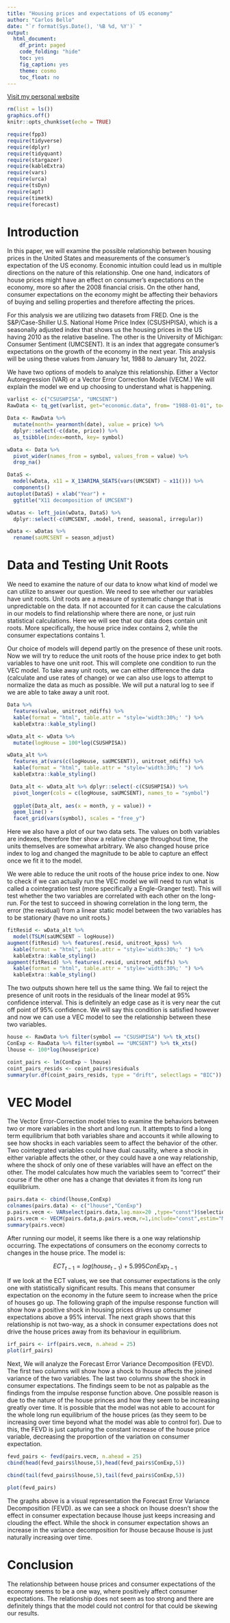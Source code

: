```yaml
---
title: "Housing prices and expectations of US economy"
author: "Carlos Bello"
date: "`r format(Sys.Date(), '%B %d, %Y')` "
output:
  html_document:
    df_print: paged
    code_folding: "hide"
    toc: yes
    fig_caption: yes
    theme: cosmo
    toc_float: no
---
```


[Visit my personal website](CarlosBello16.github.io)


```r
rm(list = ls())
graphics.off()
knitr::opts_chunk$set(echo = TRUE)
```

```r
require(fpp3)
require(tidyverse)
require(dplyr)
require(tidyquant)
require(stargazer)
require(kableExtra)
require(vars)
require(urca)
require(tsDyn)
require(apt) 
require(timetk)
require(forecast)
```

# Introduction

In this paper, we will examine the possible relationship between housing prices in the United States and measurements of the consumer's expectation of the US economy. Economic intuition could lead us in multiple directions on the nature of this relationship. One one hand, indicators of house prices might have an effect on consumer's expectations on the economy, more so after the 2008 financial crisis. On the other hand, consumer expectations on the economy might be affecting their behaviors of buying and selling properties and therefore affecting the prices. 

For this analysis we are utilizing two datasets from FRED. One is the S&P/Case-Shiller U.S. National Home Price Index (CSUSHPISA),  which is a seasonally adjusted index that shows us the housing prices in the US having 2010 as the relative baseline. The other is the University of Michigan: Consumer Sentiment (UMCSENT). It is an index that aggregate consumer's expectations on the growth of the economy in the next year. This analysis will be using these values from January 1st, 1988 to January 1st, 2022. 

We have two options of models to analyze this relationship. Either a Vector Autoregression (VAR) or a Vector Error Correction Model (VECM.) We will explain the model we end up choosing to understand what is happening.
``` r
varlist <- c("CSUSHPISA", "UMCSENT")
RawData <- tq_get(varlist, get="economic.data", from= "1988-01-01", to= "2022-01-01")

Data <- RawData %>%
  mutate(month= yearmonth(date), value = price) %>%
  dplyr::select(-c(date, price)) %>% 
  as_tsibble(index=month, key= symbol)

wData <- Data %>%
  pivot_wider(names_from = symbol, values_from = value) %>%
  drop_na()
```


``` r
DataS <-
  model(wData, x11 = X_13ARIMA_SEATS(vars(UMCSENT) ~ x11())) %>%
  components()
autoplot(DataS) + xlab("Year") +
  ggtitle("X11 decomposition of UMCSENT")
```

``` r
wDatas <- left_join(wData, DataS) %>%
  dplyr::select(-c(UMCSENT, .model, trend, seasonal, irregular))

wData <- wDatas %>%
  rename(saUMCSENT = season_adjust)
```
# Data and Testing Unit Roots

We need to examine the nature of our data to know what kind of model we can utilize to answer our question. We need to see whether our variables have unit roots. Unit roots are a measure of systematic change that is unpredictable on the data. If not accounted for it can cause the calculations in our models to find relationship where there are none, or just ruin statistical calculations. Here we will see that our data does contain unit roots. More specifically, the house price index contains 2, while the consumer expectations contains 1. 

Our choice of models will depend partly on the presence of these unit roots. Now we will try to reduce the unit roots of the house price index to get both variables to have one unit root. This will complete one condition to run the VEC model. To take away unit roots, we can either difference the data (calculate and use rates of change) or we can also use logs to attempt to normalize the data as much as possible. We will put a natural log to see if we are able to take away a unit root.

```r
Data %>% 
  features(value, unitroot_ndiffs) %>% 
  kable(format = "html", table.attr = "style='width:30%;' ") %>% 
  kableExtra::kable_styling()
```


``` r
wData_alt <- wData %>%
  mutate(logHouse = 100*log(CSUSHPISA))

wData_alt %>%
  features_at(vars(c(logHouse, saUMCSENT)), unitroot_ndiffs) %>% 
  kable(format = "html", table.attr = "style='width:30%;' ") %>% 
  kableExtra::kable_styling()

 Data_alt <- wData_alt %>% dplyr::select(-c(CSUSHPISA)) %>%
  pivot_longer(cols = c(logHouse, saUMCSENT), names_to = "symbol")
 
  ggplot(Data_alt, aes(x = month, y = value)) +
  geom_line() +
  facet_grid(vars(symbol), scales = "free_y") 

```

Here we also have a plot of our two data sets. The values on both variables are indexes, therefore ther show a relative change throughout time, the units themselves are somewhat arbitrary. We also changed house price index to log and changed the magnitude to be able to capture an effect once we fit it to the model. 

We were able to reduce the unit roots of the house price index to one. Now to check if we can actually run the VEC model we will need to run what is called a cointegration test (more specifically a Engle-Granger test). This will test whether the two variables are correlated with each other on the long-run. For the test to succeed in showing correlation in the long term, the error (the residual) from a linear static model between the two variables has to be stationary (have no unit roots.)

``` r
fitResid <- wData_alt %>%
  model(TSLM(saUMCSENT ~ logHouse))
augment(fitResid) %>% features(.resid, unitroot_kpss) %>%
  kable(format = "html", table.attr = "style='width:30%;' ") %>%
  kableExtra::kable_styling()
augment(fitResid) %>% features(.resid, unitroot_ndiffs) %>%
  kable(format = "html", table.attr = "style='width:30%;' ") %>%
  kableExtra::kable_styling()
```

The two outputs shown here tell us the same thing. We fail to reject the presence of unit roots in the residuals of the linear model at 95% confidence interval. This is definitely an edge case as it is very near the cut off point of 95% confidence. We will say this condition is satisfied however and now we can use a VEC model to see the relationship between these two variables.

``` r
house <- RawData %>% filter(symbol == "CSUSHPISA") %>% tk_xts()
ConExp <- RawData %>% filter(symbol == "UMCSENT") %>% tk_xts()
lhouse <- 100*log(house$price)

coint_pairs <- lm(ConExp ~ lhouse)
coint_pairs_resids <- coint_pairs$residuals
summary(ur.df(coint_pairs_resids, type = "drift", selectlags = "BIC"))
```

# VEC Model

The Vector Error-Correction model tries to examine the behaviors between two or more variables in the short and long run. It attempts to find a long term equilibrium that both variables share and accounts it while allowing to see how shocks in each variables seem to affect the behavior of the other. Two cointegrated variables could have dual causality, where a shock in either variable affects the other, or they could have a one way relationship, where the shock of only one of these variables will have an effect on the other. The model calculates how much the variables seem to "correct" their course if the other one has a change that deviates it from its long run equilibrium. 

``` r
pairs.data <- cbind(lhouse,ConExp)
colnames(pairs.data) <- c("lhouse","ConExp")
p.pairs.vecm <- VARselect(pairs.data,lag.max=20 ,type="const")$selection[2] 
pairs.vecm <- VECM(pairs.data,p.pairs.vecm,r=1,include="const",estim="ML",LRinclude="none")
summary(pairs.vecm)
```

After running our model, it seems like there is a one way relationship occurring. The expectations of consumers on the economy corrects to changes in the house price. The model is:

$$ ECT_{t-1} = log(house_{t-1}) + 5.995ConExp_{t-1}$$

If we look at the ECT values, we see that consumer expectations is the only one with statistically significant results. This means that consumer expectation on the economy in the future seem to increase when the price of houses go up. The following graph of the impulse response function will show how a positive shock in housing prices drives up consumer expectations above a 95% interval. The next graph shows that this relationship is not two-way, as a shock in consumer expectations does not drive the house prices away from its behaviour in equilibrium.  
``` r
irf_pairs <- irf(pairs.vecm, n.ahead = 25)
plot(irf_pairs)
```

Next, We will analyze the Forecast Error Variance Decomposition (FEVD). The first two columns will show how a shock to lhouse affects the joined variance of the two variables. The last two columns show the shock in consumer expectations. The findings seem to be not as palpable as the findings from the impulse response function above. One possible reason is due to the nature of the house princes and how they seem to be increasing greatly over time. It is possible that the model was not able to account for the whole long run equilibrium of the house prices (as they seem to be increasing over time beyond what the model was able to control for). Due to this, the FEVD is just capturing the constant increase of the house price variable, decreasing the proportion of the variation on consumer expectation.

``` r
fevd_pairs <- fevd(pairs.vecm, n.ahead = 25)
cbind(head(fevd_pairs$lhouse,5),head(fevd_pairs$ConExp,5))
```

``` r
cbind(tail(fevd_pairs$lhouse,5),tail(fevd_pairs$ConExp,5))  
```


``` r
plot(fevd_pairs)
```

The graphs above is a visual representation the Forecast Error Variance Decomposition (FEVD). as we can see a shock on lhouse doesn't show the effect in consumer expectation because lhouse just keeps increasing and clouding the effect. While the shock in consumer expectation shows an increase in the variance decomposition for lhouse because lhouse is just naturally increasing over time. 

# Conclusion

The relationship between house prices and consumer expectations of the economy seems to be a one way, where positively affect consumer expectations. The relationship does not seem as too strong and there are definitely things that the model could not control for that could be skewing our results. 